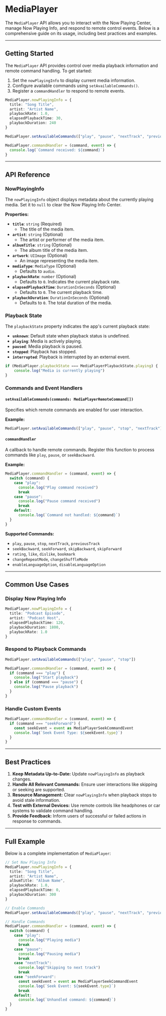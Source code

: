 # MediaPlayer 

The `MediaPlayer` API allows you to interact with the Now Playing Center, manage Now Playing Info, and respond to remote control events. Below is a comprehensive guide on its usage, including best practices and examples.

---

## Getting Started

The `MediaPlayer` API provides control over media playback information and remote command handling. To get started:

1. Set the `nowPlayingInfo` to display current media information.
2. Configure available commands using `setAvailableCommands()`.
3. Register a `commandHandler` to respond to remote events.

```typescript
MediaPlayer.nowPlayingInfo = {
  title: "Song Title",
  artist: "Artist Name",
  playbackRate: 1.0,
  elapsedPlaybackTime: 30,
  playbackDuration: 240
}

MediaPlayer.setAvailableCommands(["play", "pause", "nextTrack", "previousTrack"])

MediaPlayer.commandHandler = (command, event) => {
  console.log(`Command received: ${command}`)
}
```

---

## API Reference

### NowPlayingInfo

The `nowPlayingInfo` object displays metadata about the currently playing media. Set it to `null` to clear the Now Playing Info Center.

**Properties:**

- **`title`**: `string` (Required)
    - The title of the media item.
- **`artist`**: `string` (Optional)
    - The artist or performer of the media item.
- **`albumTitle`**: `string` (Optional)
    - The album title of the media item.
- **`artwork`**: `UIImage` (Optional)
    - An image representing the media item.
- **`mediaType`**: `MediaType` (Optional)
    - Defaults to `audio`.
- **`playbackRate`**: `number` (Optional)
    - Defaults to `0`. Indicates the current playback rate.
- **`elapsedPlaybackTime`**: `DurationInSeconds` (Optional)
    - Defaults to `0`. The current playback time.
- **`playbackDuration`**: `DurationInSeconds` (Optional)
    - Defaults to `0`. The total duration of the media.

### Playback State

The `playbackState` property indicates the app's current playback state:

- **`unknown`**: Default state when playback status is undefined.
- **`playing`**: Media is actively playing.
- **`paused`**: Media playback is paused.
- **`stopped`**: Playback has stopped.
- **`interrupted`**: Playback is interrupted by an external event.

```typescript
if (MediaPlayer.playbackState === MediaPlayerPlaybackState.playing) {
    console.log("Media is currently playing")
}
```

### Commands and Event Handlers

#### `setAvailableCommands(commands: MediaPlayerRemoteCommand[])`

Specifies which remote commands are enabled for user interaction.

**Example:**
```typescript
MediaPlayer.setAvailableCommands(["play", "pause", "stop", "nextTrack"])
```

#### `commandHandler`

A callback to handle remote commands. Register this function to process commands like `play`, `pause`, or `seekBackward`.

**Example:**
```typescript
MediaPlayer.commandHandler = (command, event) => {
  switch (command) {
    case "play":
      console.log("Play command received")
      break
    case "pause":
      console.log("Pause command received")
      break
    default:
      console.log(`Command not handled: ${command}`)
  }
}
```

**Supported Commands:**
- `play`, `pause`, `stop`, `nextTrack`, `previousTrack`
- `seekBackward`, `seekForward`, `skipBackward`, `skipForward`
- `rating`, `like`, `dislike`, `bookmark`
- `changeRepeatMode`, `changeShuffleMode`
- `enableLanguageOption`, `disableLanguageOption`

---

## Common Use Cases

### Display Now Playing Info

```typescript
MediaPlayer.nowPlayingInfo = {
  title: "Podcast Episode",
  artist: "Podcast Host",
  elapsedPlaybackTime: 120,
  playbackDuration: 1800,
  playbackRate: 1.0
}
```

### Respond to Playback Commands

```typescript
MediaPlayer.setAvailableCommands(["play", "pause", "stop"])

MediaPlayer.commandHandler = (command, event) => {
  if (command === "play") {
    console.log("Start playback")
  } else if (command === "pause") {
    console.log("Pause playback")
  }
}
```

### Handle Custom Events

```typescript
MediaPlayer.commandHandler = (command, event) => {
  if (command === "seekForward") {
    const seekEvent = event as MediaPlayerSeekCommandEvent
    console.log(`Seek Event Type: ${seekEvent.type}`)
  }
}
```

---

## Best Practices

1. **Keep Metadata Up-to-Date:** Update `nowPlayingInfo` as playback changes.
2. **Handle All Relevant Commands:** Ensure user interactions like skipping or seeking are supported.
3. **Resource Management:** Clear `nowPlayingInfo` when playback stops to avoid stale information.
4. **Test with External Devices:** Use remote controls like headphones or car systems to validate command handling.
5. **Provide Feedback:** Inform users of successful or failed actions in response to commands.

---

## Full Example

Below is a complete implementation of `MediaPlayer`:

```typescript
// Set Now Playing Info
MediaPlayer.nowPlayingInfo = {
  title: "Song Title",
  artist: "Artist Name",
  albumTitle: "Album Name",
  playbackRate: 1.0,
  elapsedPlaybackTime: 0,
  playbackDuration: 300
}

// Enable Commands
MediaPlayer.setAvailableCommands(["play", "pause", "nextTrack", "previousTrack", "seekForward", "seekBackward"])

// Handle Commands
MediaPlayer.commandHandler = (command, event) => {
  switch (command) {
    case "play":
      console.log("Playing media")
      break
    case "pause":
      console.log("Pausing media")
      break
    case "nextTrack":
      console.log("Skipping to next track")
      break
    case "seekForward":
      const seekEvent = event as MediaPlayerSeekCommandEvent
      console.log(`Seek Event: ${seekEvent.type}`)
      break
    default:
      console.log(`Unhandled command: ${command}`)
  }
}
```

